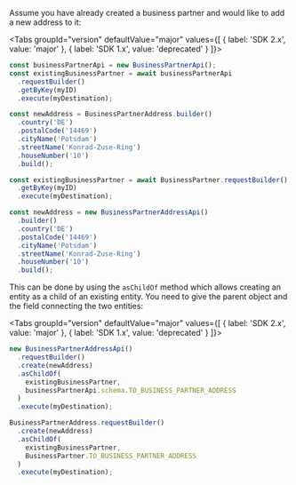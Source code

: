 
Assume you have already created a business partner and would like to add a new address to it:

<Tabs groupId="version" defaultValue="major" values={[ { label: 'SDK 2.x', value: 'major' }, { label: 'SDK 1.x', value: 'deprecated' } ]}>
<TabItem value="major">

```ts
const businessPartnerApi = new BusinessPartnerApi();
const existingBusinessPartner = await businessPartnerApi
  .requestBuilder()
  .getByKey(myID)
  .execute(myDestination);

const newAddress = BusinessPartnerAddress.builder()
  .country('DE')
  .postalCode('14469')
  .cityName('Potsdam')
  .streetName('Konrad-Zuse-Ring')
  .houseNumber('10')
  .build();
```

</TabItem>
<TabItem value="deprecated">

```ts
const existingBusinessPartner = await BusinessPartner.requestBuilder()
  .getByKey(myID)
  .execute(myDestination);

const newAddress = new BusinessPartnerAddressApi()
  .builder()
  .country('DE')
  .postalCode('14469')
  .cityName('Potsdam')
  .streetName('Konrad-Zuse-Ring')
  .houseNumber('10')
  .build();
```

</TabItem>
</Tabs>

This can be done by using the `asChildOf` method which allows creating an entity as a child of an existing entity.
You need to give the parent object and the field connecting the two entities:

<Tabs groupId="version" defaultValue="major" values={[ { label: 'SDK 2.x', value: 'major' }, { label: 'SDK 1.x', value: 'deprecated' } ]}>
<TabItem value="major">

```ts
new BusinessPartnerAddressApi()
  .requestBuilder()
  .create(newAddress)
  .asChildOf(
    existingBusinessPartner,
    businessPartnerApi.schema.TO_BUSINESS_PARTNER_ADDRESS
  )
  .execute(myDestination);
```

</TabItem>
<TabItem value="deprecated">

```ts
BusinessPartnerAddress.requestBuilder()
  .create(newAddress)
  .asChildOf(
    existingBusinessPartner,
    BusinessPartner.TO_BUSINESS_PARTNER_ADDRESS
  )
  .execute(myDestination);
```

</TabItem>
</Tabs>
